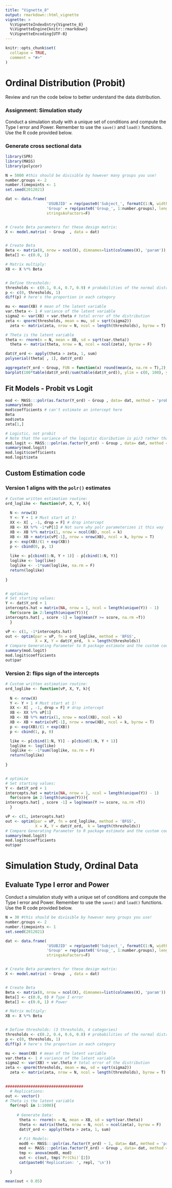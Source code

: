 ```yaml
---
title: "Vignette_8"
output: rmarkdown::html_vignette
vignette: >
  %\VignetteIndexEntry{Vignette_8}
  %\VignetteEngine{knitr::rmarkdown}
  %\VignetteEncoding{UTF-8}
---
```


```r
knitr::opts_chunk$set(
  collapse = TRUE,
  comment = "#>"
)
```

# Ordinal Distribution (Probit)

Review and run the code below to better understand the data distribution. 


### Assignment: Simulation study
Conduct a simulation study with a unique set of conditions and compute the Type I error and Power. Remember to use the `save()` and `load()` functions. Use the R code provided below.




### Generate cross sectional data


```r
library(SPR)
library(MASS)
library(polycor)

N = 5000 #this should be divisible by however many groups you use!
number.groups <- 2
number.timepoints <- 1
set.seed(2012021)

dat <- data.frame(
                  'USUBJID' = rep(paste0('Subject_', formatC(1:N, width = 4, flag = '0')), length.out= N*number.timepoints),
                  'Group' = rep(paste0('Group_', 1:number.groups), length.out = N*number.timepoints),
                  stringsAsFactors=F)


# Create Beta parameters for these design matrix:
X <- model.matrix( ~ Group  , data = dat) 


# Create Beta
Beta <- matrix(0, nrow = ncol(X), dimnames=list(colnames(X), 'param'))
Beta[] <- c(0.0, 1)

# Matrix multiply:
XB <- X %*% Beta


# Define thresholds: 
thresholds <- c(0.1, 0.4, 0.7, 0.9) # probabilities of the normal distribution
p <- c(0, thresholds, 1)
diff(p) # here's the proportion in each category

mu <- mean(XB) # mean of the latent variable
var.theta <- 1 # variance of the latent variable
sigma2 <- var(XB) + var.theta # total error of the distribution
zeta <- qnorm(thresholds, mean = mu, sd = sqrt(sigma2))
  zeta <- matrix(zeta, nrow = N, ncol = length(thresholds), byrow = T)

# Theta is the latent variable
theta <- rnorm(n = N, mean = XB, sd = sqrt(var.theta))
  theta <- matrix(theta, nrow = N, ncol = ncol(zeta), byrow = F)

dat$Y_ord <- apply(theta > zeta, 1, sum)
polyserial(theta[ , 1], dat$Y_ord)

aggregate(Y_ord ~ Group, FUN = function(x) round(mean(x, na.rm = T),2), dat = dat, na.action = na.pass)
barplot(100*table(dat$Y_ord)/sum(table(dat$Y_ord)), ylim = c(0, 100), ylab = 'Percentage', col = 'grey', main = 'Ordinal')


```


## Fit Models - Probit vs Logit


```r

mod <- MASS:::polr(as.factor(Y_ord) ~ Group , data= dat, method = 'probit', Hess = T)
summary(mod) 
mod$coefficients # can't estimate an intercept here
Beta
mod$zeta
zeta[1,]

# Logistic, not probit 
# Note that the variance of the logistic disribution is pi/3 rather than 1
mod.logit <- MASS:::polr(as.factor(Y_ord) ~ Group , data= dat, method = 'logistic', Hess = T)
summary(mod.logit)
mod.logit$coefficients
mod.logit$zeta
```


## Custom Estimation code

### Version 1 aligns with the `polr()` estimates

```r

# Custom written estimation routine:
ord_loglike <- function(vP, X, Y, k){
  
  N <- nrow(X)
  Y <- Y + 1 # Must start at 1!
  XX <- X[ , -1, drop = F] # drop intercept
  XB <- XX %*% -1*vP[1] # Not sure why polr parameterizes it this way
  XB <- XB %*% matrix(1, nrow = ncol(XB), ncol = k)
  XB <- XB + matrix(vP[-1], nrow = nrow(XB), ncol = k, byrow = T)
  p <- exp(XB)/(1 + exp(XB))
  p <- cbind(0, p, 1)
  
  like <- p[cbind(1:N, Y + 1)] - p[cbind(1:N, Y)]  
  loglike <- log(like)
  loglike <- -1*sum(loglike, na.rm = F)
  return(loglike)
  
}


# optimize
# Set starting values:
Y <- dat$Y_ord + 1
intercepts.hat = matrix(NA, nrow = 1, ncol = length(unique(Y)) - 1)
  for(score in 2:length(unique(Y))){
intercepts.hat[ , score -1] = log(mean(Y >= score, na.rm =T))
  }

vP <- c(1, -1*intercepts.hat)
out <- optim(par = vP, fn = ord_loglike, method = 'BFGS', 
             X = X, Y = dat$Y_ord,  k = length(thresholds))
# Compare Generating Parameter to R package estimate and the custom code estimate
summary(mod.logit)
mod.logit$coefficients
out$par
```


### Version 2: flips sign of the intercepts 

```r

# Custom written estimation routine:
ord_loglike <- function(vP, X, Y, k){
  
  N <- nrow(X)
  Y <- Y + 1 # Must start at 1!
  XX <- X[ , -1, drop = F] # drop intercept
  XB <- XX %*% vP[1] 
  XB <- XB %*% matrix(1, nrow = ncol(XB), ncol = k)
  XB <- XB + matrix(vP[-1], nrow = nrow(XB), ncol = k, byrow = T)
  p <- exp(XB)/(1 + exp(XB))
  p <- cbind(1, p, 0)

  like <- p[cbind(1:N, Y)] - p[cbind(1:N, Y + 1)]  
  loglike <- log(like)
  loglike <- -1*sum(loglike, na.rm = F)
  return(loglike)
  
}


# optimize
# Set starting values:
Y <- dat$Y_ord + 1
intercepts.hat = matrix(NA, nrow = 1, ncol = length(unique(Y)) - 1)
  for(score in 2:length(unique(Y))){
intercepts.hat[ , score -1] = log(mean(Y >= score, na.rm =T))
  }

vP <- c(1, intercepts.hat)
out <- optim(par = vP, fn = ord_loglike, method = 'BFGS', 
             X = X, Y = dat$Y_ord,  k = length(thresholds))
# Compare Generating Parameter to R package estimate and the custom code estimate
summary(mod.logit)
mod.logit$coefficients
out$par

```


# Simulation Study, Ordinal Data
## Evaluate Type I error and Power

Conduct a simulation study with a unique set of conditions and compute the Type I error and Power. Remember to use the `save()` and `load()` functions. Use the R code provided below.

```r

N = 30 #this should be divisible by however many groups you use!
number.groups <- 2
number.timepoints <- 1
set.seed(2012021)

dat <- data.frame(
                  'USUBJID' = rep(paste0('Subject_', formatC(1:N, width = 4, flag = '0')), length.out= N*number.timepoints),
                  'Group' = rep(paste0('Group_', 1:number.groups), length.out = N*number.timepoints),
                  stringsAsFactors=F)


# Create Beta parameters for these design matrix:
X <- model.matrix( ~ Group  , data = dat) 


# Create Beta
Beta <- matrix(0, nrow = ncol(X), dimnames=list(colnames(X), 'param'))
Beta[] <- c(0.0, 0) # Type I error
Beta[] <- c(0.0, 1) # Power

# Matrix multiply:
XB <- X %*% Beta


# Define thresholds: (3 thresholds, 4 categories)
thresholds <- c(0.2, 0.4, 0.6, 0.8) # probabilities of the normal distribution
p <- c(0, thresholds, 1)
diff(p) # here's the proportion in each category

mu <- mean(XB) # mean of the latent variable
var.theta <- 1 # variance of the latent variable
sigma2 <- var(XB) + var.theta # total error of the distribution
zeta <- qnorm(thresholds, mean = mu, sd = sqrt(sigma2))
  zeta <- matrix(zeta, nrow = N, ncol = length(thresholds), byrow = T)

  
##################################
  # Replications:
out <- vector()
# Theta is the latent variable
  for(repl in 1:1000){
    
     # Generate Data:
      theta <- rnorm(n = N, mean = XB, sd = sqrt(var.theta))
      theta <- matrix(theta, nrow = N, ncol = ncol(zeta), byrow = F)
      dat$Y_ord <- apply(theta > zeta, 1, sum)

      # Fit Models:
      mod0 <- MASS:::polr(as.factor(Y_ord) ~ 1, data= dat, method = 'probit', Hess = T)
      mod <- MASS:::polr(as.factor(Y_ord) ~ Group , data= dat, method = 'probit', Hess = T)
      tmp <- anova(mod0, mod)
      out <- c(out, tmp$`Pr(Chi)`[2])
      cat(paste0('Replication: ', repl, '\n'))

  }

mean(out < 0.05)




```

